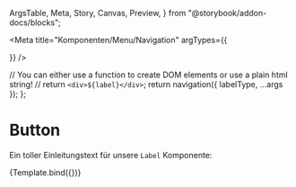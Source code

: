   ArgsTable,
  Meta,
  Story,
  Canvas,
  Preview,
} from "@storybook/addon-docs/blocks";


<Meta
  title="Komponenten/Menu/Navigation"
  argTypes={{
    
  }}
/>

  // You can either use a function to create DOM elements or use a plain html string!
  // return `<div>${label}</div>`;
  return navigation({ labelType, ...args });
};

# Button

Ein toller Einleitungstext für unsere `Label` Komponente:

<Preview withToolbar>
  <Story
    name="Main Menu"
  >
    {Template.bind({})}
  </Story>
</Preview>

<ArgsTable story="Ticker" />

